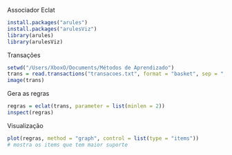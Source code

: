 Associador Eclat 

```{r}
install.packages("arules")
install.packages("arulesViz")
library(arules)
library(arulesViz)
```

Transações

```{r}
setwd("/Users/XboxO/Documents/Métodos de Aprendizado")
trans = read.transactions("transacoes.txt", format = "basket", sep = ",")
image(trans)
```

Gera as regras

```{r}
regras = eclat(trans, parameter = list(minlen = 2))
inspect(regras)
```

Visualização

```{r}
plot(regras, method = "graph", control = list(type = "items"))
# mostra os items que tem maior suporte
```


